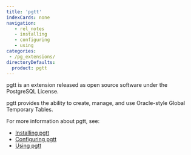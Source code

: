 ```yaml
---
title: 'pgtt'
indexCards: none
navigation:
   - rel_notes
   - installing
   - configuring
   - using
categories:
 - /pg_extensions/
directoryDefaults:
  product: pgtt
---
```


pgtt is an extension released as open source software under the PostgreSQL License. 

pgtt provides the ability to create, manage, and use Oracle-style Global Temporary Tables.  

For more information about pgtt, see:

- [Installing pgtt](installing.mdx)
- [Configuring pgtt](configuring.mdx)
- [Using pgtt](using.mdx)
